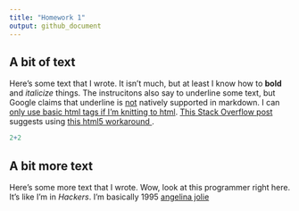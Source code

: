 ```yaml
---
title: "Homework 1"
output: github_document
---
```

## A bit of text

Here's some text that I wrote. It isn't much, but at least I know how to **bold** and *italicize* things. The instrucitons also say to underline some text, but Google claims that underline is <u>not</u> natively supported in markdown. I can <ins>only use basic html tags if I'm knitting to html</ins>. [This Stack Overflow post](https://stackoverflow.com/questions/63691866/underline-in-rmarkdown-to-microsoft-word) suggests using <span style="text-decoration:underline"> this html5 workaround </span>.


```r
2+2
```

## A bit more text

Here's some more text that I wrote. Wow, look at this programmer right here. It's like I'm in *Hackers*. I'm basically 1995 [angelina jolie](https://www.imdb.com/title/tt0113243/mediaviewer/rm4164453632/)
